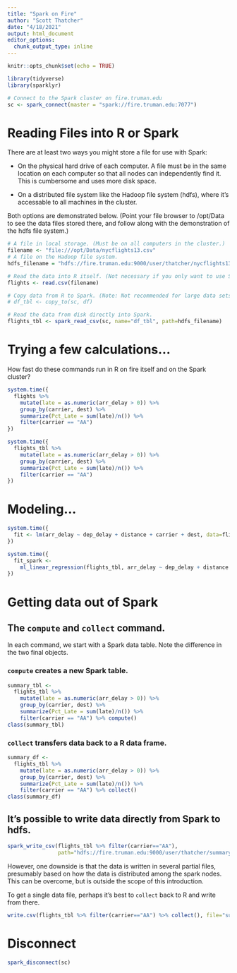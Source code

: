 ```yaml
---
title: "Spark on Fire"
author: "Scott Thatcher"
date: "4/18/2021"
output: html_document
editor_options: 
  chunk_output_type: inline
---
```


```r
knitr::opts_chunk$set(echo = TRUE)
```


```r
library(tidyverse)
library(sparklyr)
```

```r
# Connect to the Spark cluster on fire.truman.edu
sc <- spark_connect(master = "spark://fire.truman.edu:7077")
```

# Reading Files into R or Spark

There are at least two ways you might store a file for use with Spark:

- On the physical hard drive of each computer. A file must be in the same
  location on each computer so that all nodes can independently find it.
  This is cumbersome and uses more disk space.
  
- On a distributed file system like the Hadoop file system (hdfs), where it's
  accessable to all machines in the cluster.
  
Both options are demonstrated below. (Point your file browser to /opt/Data
to see the data files stored there, and follow along with the demonstration
of the hdfs file system.)

```r
# A file in local storage. (Must be on all computers in the cluster.)
filename <- "file:///opt/Data/nycflights13.csv"
# A file on the Hadoop file system.
hdfs_filename = "hdfs://fire.truman.edu:9000/user/thatcher/nycflights13.csv"

# Read the data into R itself. (Not necessary if you only want to use Spark.)
flights <- read.csv(filename)

# Copy data from R to Spark. (Note: Not recommended for large data sets.)
# df_tbl <- copy_to(sc, df)

# Read the data from disk directly into Spark.
flights_tbl <- spark_read_csv(sc, name="df_tbl", path=hdfs_filename)

```

# Trying a few calculations...

How fast do these commands run in R on fire itself and on the Spark cluster?

```r
system.time({
  flights %>%
    mutate(late = as.numeric(arr_delay > 0)) %>%
    group_by(carrier, dest) %>%
    summarize(Pct_Late = sum(late)/n()) %>%
    filter(carrier == "AA")
})
```

```r
system.time({
  flights_tbl %>%
    mutate(late = as.numeric(arr_delay > 0)) %>%
    group_by(carrier, dest) %>%
    summarize(Pct_Late = sum(late)/n()) %>%
    filter(carrier == "AA")
})
```

# Modeling...

```r
system.time({
  fit <- lm(arr_delay ~ dep_delay + distance + carrier + dest, data=flights)
})
```

```r
system.time({
  fit_spark <-
    ml_linear_regression(flights_tbl, arr_delay ~ dep_delay + distance + carrier + dest)
})
```

# Getting data out of Spark

## The `compute` and `collect` command.

In each command, we start with a Spark data table. Note the difference in the
two final objects.

### `compute` creates a new Spark table.

```r
summary_tbl <-
  flights_tbl %>%
    mutate(late = as.numeric(arr_delay > 0)) %>%
    group_by(carrier, dest) %>%
    summarize(Pct_Late = sum(late)/n()) %>%
    filter(carrier == "AA") %>% compute()
class(summary_tbl)
```
### `collect` transfers data back to a R data frame.

```r
summary_df <-
  flights_tbl %>%
    mutate(late = as.numeric(arr_delay > 0)) %>%
    group_by(carrier, dest) %>%
    summarize(Pct_Late = sum(late)/n()) %>%
    filter(carrier == "AA") %>% collect()
class(summary_df)
```
## It's possible to write data directly from Spark to hdfs.

```r
spark_write_csv(flights_tbl %>% filter(carrier=="AA"),
                path="hdfs://fire.truman.edu:9000/user/thatcher/summary_tbl.csv")
```

However, one downside is that the data is written in several partial files,
presumably based on how the data is distributed among the spark nodes.
This can be overcome, but is outside the scope of this introduction.

To get a single data file, perhaps it's best to `collect` back to R and write
from there.

```r
write.csv(flights_tbl %>% filter(carrier=="AA") %>% collect(), file="summary.csv")
```


# Disconnect

```r
spark_disconnect(sc)
```

